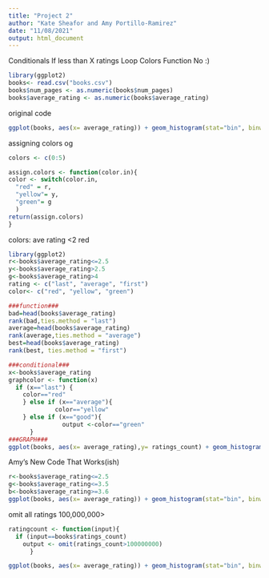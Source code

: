 ```yaml
---
title: "Project 2"
author: "Kate Sheafor and Amy Portillo-Ramirez"
date: "11/08/2021"
output: html_document
---
```

Conditionals
  If less than X ratings
Loop
  Colors
Function
  No :)
  
```r
library(ggplot2)
books<- read.csv("books.csv")
books$num_pages <- as.numeric(books$num_pages)
books$average_rating <- as.numeric(books$average_rating)
```

original code
```r
ggplot(books, aes(x= average_rating)) + geom_histogram(stat="bin", binwidth = 0.05, fill="cornflowerblue",color="black") + xlab("Average Rating (0-5)") + ylab("Number of Ratings (millions)")
```

assigning colors og
```r
colors <- c(0:5)

assign.colors <- function(color.in){
color <- switch(color.in,
  "red" = r,
  "yellow"= y,
  "green"= g
  )
return(assign.colors)
}
```

colors: ave rating <2 red
```r
library(ggplot2)
r<-books$average_rating<=2.5
y<-books$average_rating>2.5
g<-books$average_rating>4
rating <- c("last", "average", "first")
color<- c("red", "yellow", "green")

###function###
bad=head(books$average_rating)
rank(bad,ties.method = "last")
average=head(books$average_rating)
rank(average,ties.method = "average")
best=head(books$average_rating)
rank(best, ties.method = "first")

###conditional###
x<-books$average_rating
graphcolor <- function(x)
  if (x=="last") {
    color=="red"
    } else if (x=="average"){
             color=="yellow"
    } else if (x=="good"){
               output <-color=="green"
      }
###GRAPH###
ggplot(books, aes(x= average_rating),y= ratings_count) + geom_histogram(stat="bin", binwidth = 0.05, fill="red",color="black") + xlab("Average Rating (0-5)") + ylab("Number of Ratings (millions)")
```
Amy's New Code That Works(ish)
```r
r<-books$average_rating<=2.5
g<-books$average_rating<=3.5
b<-books$average_rating>=3.6
ggplot(books, aes(x= average_rating)) + geom_histogram(stat="bin", binwidth = 0.05, fill=rgb(43, 228, 178, maxColorValue = 255),color="black") + xlab("Average Rating (0-5)") + ylab("Number of Ratings (millions)")
```


omit all ratings 100,000,000>
```r
ratingcount <- function(input){
  if (input==books$ratings_count)
    output <- omit(ratings_count>100000000)
      }

ggplot(books, aes(x= average_rating)) + geom_histogram(stat="bin", binwidth = 0.05, fill="cornflowerblue",color="black") + xlab("Average Rating (0-5)") + ylab("Number of Ratings (millions)")
```

